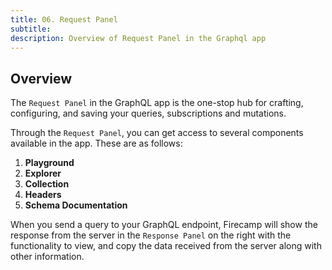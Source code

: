 ```yaml
---
title: 06. Request Panel
subtitle:
description: Overview of Request Panel in the Graphql app
---
```


## Overview

The `Request Panel` in the GraphQL app is the one-stop hub for crafting, configuring, and saving your queries, subscriptions and mutations.

Through the `Request Panel`, you can get access to several components available in the app. These are as follows:

1.  **Playground**
2.  **Explorer**
3.  **Collection**
4.  **Headers**
5.  **Schema Documentation**

When you send a query to your GraphQL endpoint, Firecamp will show the response from the server in the `Response Panel` on the right with the functionality to view, and copy the data received from the server along with other information.
